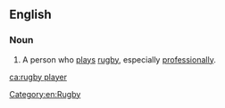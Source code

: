 ==English==

===Noun===
{{en-noun|head=[[rugby]] [[player]]}}

# A person who [[play]]s [[rugby]], especially [[professionally]].

[[Category:en:Rugby]]

[[ca:rugby player]]